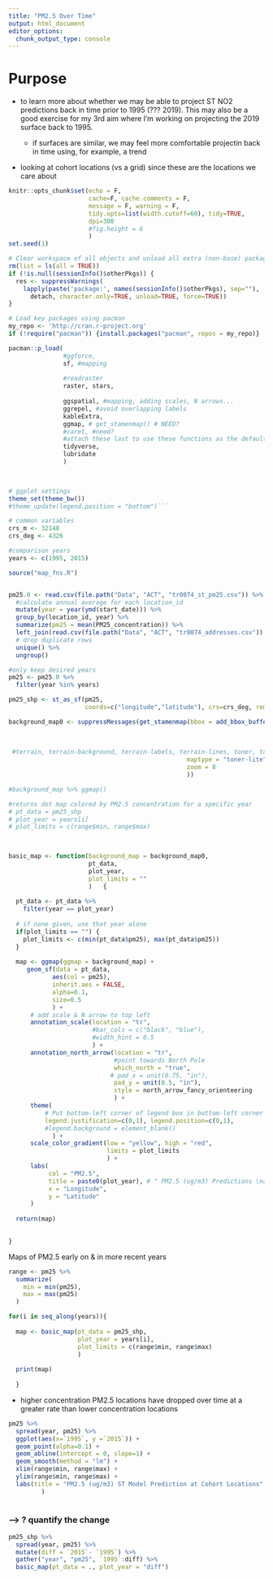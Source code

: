 ```yaml
---
title: "PM2.5 Over Time"
output: html_document
editor_options: 
  chunk_output_type: console
---
```


# Purpose    

* to learn more about whether we may be able to project ST NO2 predictions back in time prior to 1995 (??? 2019). This may also be a good exercise for my 3rd aim where I’m working on projecting the 2019 surface back to 1995.

  - if surfaces are similar, we may feel more comfortable projectin back in time using, for example, a trend 
  
* looking at cohort locations (vs a grid) since these are the locations we care about 



```r
knitr::opts_chunk$set(echo = F, 
                      cache=F, cache.comments = F, 
                      message = F, warning = F, 
                      tidy.opts=list(width.cutoff=60), tidy=TRUE,
                      dpi=300
                      #fig.height = 6
                      )  
set.seed(1)

# Clear workspace of all objects and unload all extra (non-base) packages
rm(list = ls(all = TRUE))
if (!is.null(sessionInfo()$otherPkgs)) {
  res <- suppressWarnings(
    lapply(paste('package:', names(sessionInfo()$otherPkgs), sep=""),
      detach, character.only=TRUE, unload=TRUE, force=TRUE))
}

# Load key packages using pacman 
my_repo <- 'http://cran.r-project.org'
if (!require("pacman")) {install.packages("pacman", repos = my_repo)}

pacman::p_load( 
               #ggforce,
               sf, #mapping
               
               #readraster
               raster, stars, 
               
               ggspatial, #mapping, adding scales, N arrows...
               ggrepel, #avoid overlapping labels
               kableExtra,
               ggmap, # get_stamenmap() # NEED?
               #caret, #need?
               #attach these last to use these functions as the defaults?
               tidyverse,
               lubridate
               )  

 

# ggplot settings
theme_set(theme_bw())
#theme_update(legend.position = "bottom")```


```

```r
# common variables
crs_m <- 32148
crs_deg <- 4326

#comparison years
years <- c(1995, 2015)

```


```r
source("map_fns.R")


pm25.0 <- read.csv(file.path("Data", "ACT", "tr0074_st_pm25.csv")) %>%
  #calculate annual average for each location_id
  mutate(year = year(ymd(start_date))) %>%
  group_by(location_id, year) %>%
  summarize(pm25 = mean(PM25_concentration)) %>%
  left_join(read.csv(file.path("Data", "ACT", "tr0074_addresses.csv"))[c("location_id", "latitude", "longitude")]) %>%
  # drop duplicate rows
  unique() %>%
  ungroup()

#only keep desired years
pm25 <- pm25.0 %>%
  filter(year %in% years)

pm25_shp <- st_as_sf(pm25, 
                     coords=c("longitude","latitude"), crs=crs_deg, remove=F) 

```


```r
background_map0 <- suppressMessages(get_stamenmap(bbox = add_bbox_buffer(pm25_shp, 
                                                                        x_buffer = 0.25, 
                                                                        y_buffer = 0.05
                                                                        ),
 #terrain, terrain-background, terrain-labels, terrain-lines, toner, toner-2010, toner-2011, toner-background, toner-hybrid, toner-labels, toner-lines, toner-lite, or watercolor
                                                 maptype = "toner-lite",   
                                                 zoom = 8
                                                 )) 

#background_map %>% ggmap()
```

```r
#returns dot map colored by PM2.5 concentration for a specific year 
# pt_data = pm25_shp
# plot_year = years[i]
# plot_limits = c(range$min, range$max)
                


basic_map <- function(background_map = background_map0,
                      pt_data, 
                      plot_year,
                      plot_limits = ""
                      )   {
  
  pt_data <- pt_data %>%
    filter(year == plot_year)
  
  # if none given, use that year alone
  if(plot_limits == "") {
    plot_limits <- c(min(pt_data$pm25), max(pt_data$pm25))
  }
  
  map <- ggmap(ggmap = background_map) +
     geom_sf(data = pt_data,
            aes(col = pm25),
            inherit.aes = FALSE,
            alpha=0.1,
            size=0.5
            ) +
      # add scale & N arrow to top left
      annotation_scale(location = "tr", 
                       #bar_cols = c("black", "blue"), 
                       #width_hint = 0.5
                       ) +
      annotation_north_arrow(location = "tr",
                             #point towards North Pole
                             which_north = "true",
                            # pad_x = unit(0.75, "in"),
                             pad_y = unit(0.5, "in"),
                             style = north_arrow_fancy_orienteering
                             ) +
      theme(
          # Put bottom-left corner of legend box in bottom-left corner of graph
          legend.justification=c(0,1), legend.position=c(0,1),
          #legend.background = element_blank()
            ) +
      scale_color_gradient(low = "yellow", high = "red", 
                           limits = plot_limits
                           ) +
      labs( 
           col = "PM2.5",
           title = paste0(plot_year), # " PM2.5 (ug/m3) Predictions \nat cohort locations"),
           x = "Longitude",
           y = "Latitude"
      )
  
  return(map)

  
}

```


Maps of PM2.5 early on & in more recent years

```r

range <- pm25 %>%
  summarize(
    min = min(pm25),
    max = max(pm25)
  )

for(i in seq_along(years)){
   
  map <- basic_map(pt_data = pm25_shp, 
                   plot_year = years[i], 
                   plot_limits = c(range$min, range$max)
                   )
  
  print(map)
  
  }

```

* higher concentration PM2.5 locations have dropped over time at a greater rate than lower concentration locations  

```r
pm25 %>%
  spread(year, pm25) %>%
  ggplot(aes(x=`1995`, y =`2015`)) + 
  geom_point(alpha=0.1) +
  geom_abline(intercept = 0, slope=1) + 
  geom_smooth(method = "lm") +
  xlim(range$min, range$max) +
  ylim(range$min, range$max) + 
  labs(title = "PM2.5 (ug/m3) ST Model Prediction at Cohort Locations"
         )
  
```

### --> ? quantify the change

```r
pm25_shp %>%
  spread(year, pm25) %>%
  mutate(diff = `2015`- `1995`) %>%
  gather("year", "pm25", `1995`:diff) %>%
  basic_map(pt_data = ., plot_year = "diff")
  
```

